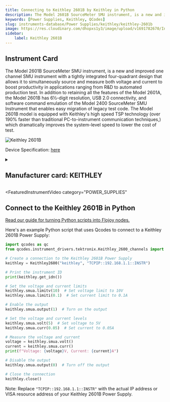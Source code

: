 ```yaml
---
title: Connecting to Keithley 2601B by Keithley in Python
description: The Model 2601B SourceMeter SMU instrument, is a new and improved one channel SMU instrument with a tightly integrated four-quadrant design that allows it to simultaneously source and measure both voltage and current to boost productivity in applications ranging from R&D to automated production test. In addition to retaining all the features of the Model 2601A, the Model 2601B has 6½-digit resolution, USB 2.0 connectivity, and software command emulation of the Model 2400 SourceMeter SMU Instrument that enables easy migration of legacy test code. The Model 2601B model is equipped with Keithley's high speed TSP technology (over 190% faster than traditional PC-to-instrument communication techniques,) which dramatically improves the system-level speed to lower the cost of test.
keywords: [Power Supplies, Keithley, QCodes] 
slug: instruments-database/Power Supplies/keithley/keithley-2601b 
image: https://res.cloudinary.com/dhopxs1y3/image/upload/v1691782670/Instruments/Power%20Supplies/Keithley-2601B/Keithley-2601B.webp
sidebar:
    label: Keithley 2601B 
---
```



## Instrument Card

The Model 2601B SourceMeter SMU instrument, is a new and improved one channel SMU instrument with a tightly integrated four-quadrant design that allows it to simultaneously source and measure both voltage and current to boost productivity in applications ranging from R&D to automated production test. In addition to retaining all the features of the Model 2601A, the Model 2601B has 6½-digit resolution, USB 2.0 connectivity, and software command emulation of the Model 2400 SourceMeter SMU Instrument that enables easy migration of legacy test code. The Model 2601B model is equipped with Keithley's high speed TSP technology (over 190% faster than traditional PC-to-instrument communication techniques,) which dramatically improves the system-level speed to lower the cost of test.

![Keithley 2601B](https://res.cloudinary.com/dhopxs1y3/image/upload/v1691782670/Instruments/Power%20Supplies/Keithley-2601B/Keithley-2601B.webp)

Device Specification: [here](https://www.testequipmenthq.com/datasheets/KEITHLEY-2601-Datasheet.pdf)

<details style={{ marginTop: "15px"}}>
<summary><h2 style={{display:'inline'}}>Manufacturer card: KEITHLEY</h2></summary>

![KEITHLEY](https://res.cloudinary.com/dhopxs1y3/image/upload/v1692806202/Instruments/Vendor%20Logos/Keithley.png)

Keithley Instruments is a measurement and instrument company headquartered in Solon, Ohio, that develops, manufactures, markets, and sells data acquisition products, as well as complete systems for high-volume production and assembly testing.

- Headquarters: Cleveland, Ohio, United States
- Yearly Revenue (millions, USD): 110.6
- Vendor Website: [here](https://www.tek.com/en)

</details>


<FeaturedInstrumentVideo
  category="POWER_SUPPLIES"
></FeaturedInstrumentVideo>

## Connect to the Keithley 2601B in Python

[Read our guide for turning Python scripts into Flojoy nodes.](https://docs.flojoy.ai/contribution/blocks/custom-flojoy-block/)



<Tabs>
<TabItem value="Flojoy" label="Flojoy" className="flojoy-instrument-tabs">

<SectionsCard category="POWER_SUPPLIES" manufacturer="Keithley"></SectionsCard>

</TabItem>
<TabItem value="QCodes" label="QCodes">

Here's an example Python script that uses Qcodes to connect to a Keithley 2601B Power Supply:

```python
import qcodes as qc
from qcodes.instrument_drivers.tektronix.Keithley_2600_channels import Keithley2600

# Create a connection to the Keithley 2601B Power Supply
keithley = Keithley2600("keithley", "TCPIP::192.168.1.1::INSTR")

# Print the instrument ID
print(keithley.get_idn())

# Set the voltage and current limits
keithley.smua.limitv(10)  # Set voltage limit to 10V
keithley.smua.limiti(0.1)  # Set current limit to 0.1A

# Enable the output
keithley.smua.output(1)  # Turn on the output

# Set the voltage and current levels
keithley.smua.volt(5)  # Set voltage to 5V
keithley.smua.curr(0.05)  # Set current to 0.05A

# Measure the voltage and current
voltage = keithley.smua.volt()
current = keithley.smua.curr()
print(f"Voltage: {voltage}V, Current: {current}A")

# Disable the output
keithley.smua.output(0)  # Turn off the output

# Close the connection
keithley.close()
```

Note: Replace `"TCPIP::192.168.1.1::INSTR"` with the actual IP address or VISA resource address of your Keithley 2601B Power Supply.

</TabItem>
</Tabs>